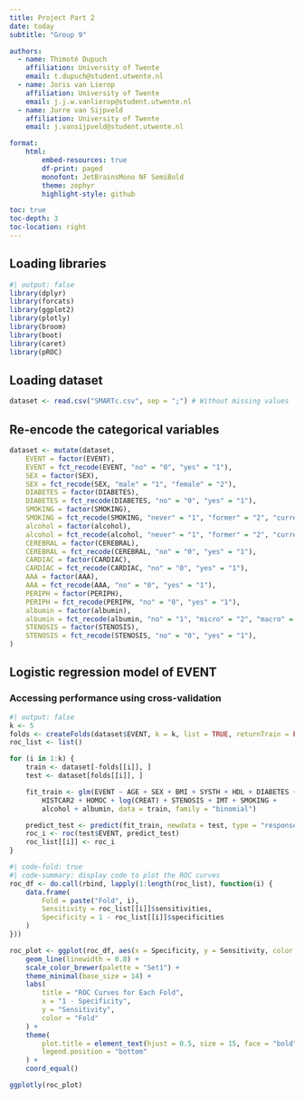 ```yaml
---
title: Project Part 2
date: today
subtitle: "Group 9"

authors:
  - name: Thimoté Dupuch
    affiliation: University of Twente
    email: t.dupuch@student.utwente.nl
  - name: Joris van Lierop
    affiliation: University of Twente
    email: j.j.w.vanlierop@student.utwente.nl
  - name: Jurre van Sijpveld
    affiliation: University of Twente
    email: j.vansijpveld@student.utwente.nl

format:
    html:
        embed-resources: true
        df-print: paged
        monofont: JetBrainsMono NF SemiBold
        theme: zephyr
        highlight-style: github

toc: true
toc-depth: 3
toc-location: right
---
```


## Loading libraries
```r
#| output: false
library(dplyr)
library(forcats)
library(ggplot2)
library(plotly)
library(broom)
library(boot)
library(caret)
library(pROC)
```


## Loading dataset
```r
dataset <- read.csv("SMARTc.csv", sep = ";") # Without missing values
```


## Re-encode the categorical variables

```r

dataset <- mutate(dataset,
    EVENT = factor(EVENT),
    EVENT = fct_recode(EVENT, "no" = "0", "yes" = "1"),
    SEX = factor(SEX),
    SEX = fct_recode(SEX, "male" = "1", "female" = "2"),
    DIABETES = factor(DIABETES),
    DIABETES = fct_recode(DIABETES, "no" = "0", "yes" = "1"),
    SMOKING = factor(SMOKING),
    SMOKING = fct_recode(SMOKING, "never" = "1", "former" = "2", "current" = "3"),
    alcohol = factor(alcohol),
    alcohol = fct_recode(alcohol, "never" = "1", "former" = "2", "current" = "3"),
    CEREBRAL = factor(CEREBRAL),
    CEREBRAL = fct_recode(CEREBRAL, "no" = "0", "yes" = "1"),
    CARDIAC = factor(CARDIAC),
    CARDIAC = fct_recode(CARDIAC, "no" = "0", "yes" = "1"),
    AAA = factor(AAA),
    AAA = fct_recode(AAA, "no" = "0", "yes" = "1"),
    PERIPH = factor(PERIPH),
    PERIPH = fct_recode(PERIPH, "no" = "0", "yes" = "1"),
    albumin = factor(albumin),
    albumin = fct_recode(albumin, "no" = "1", "micro" = "2", "macro" = "3"),
    STENOSIS = factor(STENOSIS),
    STENOSIS = fct_recode(STENOSIS, "no" = "0", "yes" = "1"),
)
```

## Logistic regression model of EVENT

### Accessing performance using cross-validation

```r
#| output: false
k <- 5
folds <- createFolds(dataset$EVENT, k = k, list = TRUE, returnTrain = FALSE)
roc_list <- list()

for (i in 1:k) {
    train <- dataset[-folds[[i]], ]
    test <- dataset[folds[[i]], ]

    fit_train <- glm(EVENT ~ AGE + SEX + BMI + SYSTH + HDL + DIABETES +
        HISTCAR2 + HOMOC + log(CREAT) + STENOSIS + IMT + SMOKING +
        alcohol + albumin, data = train, family = "binomial")

    predict_test <- predict(fit_train, newdata = test, type = "response")
    roc_i <- roc(test$EVENT, predict_test)
    roc_list[[i]] <- roc_i
}
```


```r
#| code-fold: true
#| code-summary: display code to plot the ROC curves
roc_df <- do.call(rbind, lapply(1:length(roc_list), function(i) {
    data.frame(
        Fold = paste("Fold", i),
        Sensitivity = roc_list[[i]]$sensitivities,
        Specificity = 1 - roc_list[[i]]$specificities
    )
}))

roc_plot <- ggplot(roc_df, aes(x = Specificity, y = Sensitivity, color = Fold)) +
    geom_line(linewidth = 0.8) +
    scale_color_brewer(palette = "Set1") +
    theme_minimal(base_size = 14) +
    labs(
        title = "ROC Curves for Each Fold",
        x = "1 - Specificity",
        y = "Sensitivity",
        color = "Fold"
    ) +
    theme(
        plot.title = element_text(hjust = 0.5, size = 15, face = "bold"),
        legend.position = "bottom"
    ) +
    coord_equal()

ggplotly(roc_plot)

```